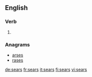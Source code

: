 {{also|Sears}}
==English==

===Verb===
{{head|en|verb form}}

# {{en-third-person singular of|sear}}

===Anagrams===
* [[arses#English|arses]]
* [[rases#English|rases]]

[[de:sears]]
[[fr:sears]]
[[it:sears]]
[[fi:sears]]
[[vi:sears]]